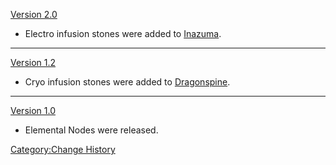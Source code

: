 [[Version 2.0]]
*Electro infusion stones were added to [[Inazuma]].
----
[[Version 1.2]]
*Cryo infusion stones were added to [[Dragonspine]].
----
[[Version 1.0]]
*Elemental Nodes were released.
<noinclude>[[Category:Change History]]</noinclude>